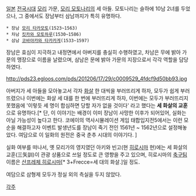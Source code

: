 [[일본]] [[전국시대]] [[모리]] 가문, [[모리 모토나리]]의 세 아들.
모토나리는 슬하에 10남 2녀를 두었으나, 그 중에서도 장남부터 삼남까지가 특히 유명하다.

 * 장남 [[모리 타카모토]](1523~1563)
 * 차남 [[킷카와 모토하루]](1530~1586)
 * 삼남 [[코바야카와 타카카게]](1533~1597)

장남은 효심이 지극하고 내정면에서 아버지를 충실히 수행하였고,
차남은 무에 밝아 가문의 맹장으로 이름을 날렸으며,
삼남은 문에 밝아 가문의 지장으로서 각각 역할을 담당하였다.

http://pds23.egloos.com/pds/201206/17/29/c0009529_4fdcf9d50bb93.jpg

아버지가 세 아들을 모아놓고서 각자 [[화살]] 한 대씩을 부러뜨리게 하자, 모두가 쉽게 부러뜨렸으나 이번에는 화살 세 대를 한 번에 부러뜨리게 하자, 이번에는 모두가 부러뜨리지 못했음에 
'이렇듯 세 명이 합심하면 당할 자가 없을 것이다'
라고 했다는 '''세 화살의 교훈'''으로 유명하다.[* 단, 이 이야기는 배경이 이미 장남이 사망한 이후가 되어있어, 실화는 아닐 가능성이 높다고 한다. 코에이의 역사시뮬레이션 게임 태합입지전5에서는 이런 모순을 해결하고자 이벤트 발생년도를 장남이 죽기 전인 1561년 ~ 1562년으로 설정해놓았다. 여담으로 이 일화의 원전은 중국 춘추 시대의 이야기다. ]

실화 여부를 떠나서, 옛 모리가의 영지였던 아키와 빈고(현 [[히로시마]] 현)에는 세 화살의 교훈(三矢訓)이 관광 상품으로 쓰일 정도로 큰 영향을 주고 있으며, 히로시마의 [[축구]]팀 이름은 [[산프레체 히로시마]][* 3+Frecce=세 대의 화살.]일 정도.

여담으로 삼형제 모두가 정실 외의 측실을 두지 않았다.

[[각주]]
